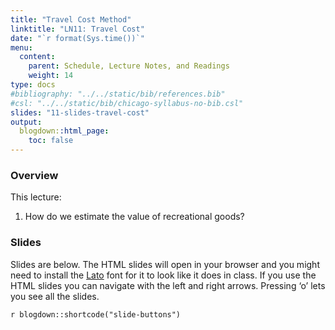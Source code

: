 ```yaml
---
title: "Travel Cost Method"
linktitle: "LN11: Travel Cost"
date: "`r format(Sys.time())`"
menu:
  content:
    parent: Schedule, Lecture Notes, and Readings
    weight: 14
type: docs
#bibliography: "../../static/bib/references.bib"
#csl: "../../static/bib/chicago-syllabus-no-bib.csl"
slides: "11-slides-travel-cost"
output:
  blogdown::html_page:
    toc: false
---
```


### Overview

This lecture:

1. How do we estimate the value of recreational goods?

### Slides

Slides are below. 
The HTML slides will open in your browser and you might need to install the [Lato](https://fonts.google.com/specimen/Lato) font for it to look like it does in class.
If you use the HTML slides you can navigate with the left and right arrows.
Pressing 'o' lets you see all the slides.

`r blogdown::shortcode("slide-buttons")`

